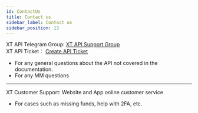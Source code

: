 ```yaml
---
id: ContactUs
title: Contact us
sidebar_label: Contact us
sidebar_position: 13
---
```


XT API Telegram Group: [XT API Support Group](https://t.me/XT_api)  
XT API Ticket： [Create API Ticket](https://xtsupport.zendesk.com/hc/zh-cn/requests/new?ticket_form_id=14988676408857)

- For any general questions about the API not covered in the documentation.
- For any MM questions

---

XT Customer Support: Website and App online customer service

- For cases such as missing funds, help with 2FA, etc.
